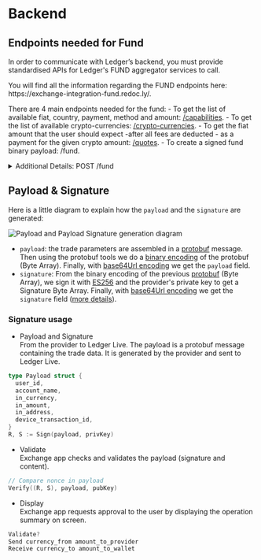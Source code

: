  
# Backend

<BackendIntro />

## Endpoints needed for Fund

In order to communicate with Ledger’s backend, you must provide standardised APIs for Ledger's FUND aggregator services to call.

<Callout type="info" emoji="🔗">
You will find all the information regarding the FUND endpoints here: https://exchange-integration-fund.redoc.ly/.
</Callout>

There are 4 main endpoints needed for the fund:
    - To get the list of available fiat, country, payment, method and amount: [/capabilities](https://exchange-integration-fund.redoc.ly/#operation/getCapabilities).
    - To get the list of available crypto-currencies: [/crypto-currencies](https://exchange-integration-fund.redoc.ly/#operation/getCryptoCurrencies).
    - To get the fiat amount that the user should expect -after all fees are deducted - as a payment for the given crypto amount: [/quotes](https://exchange-integration-fund.redoc.ly/#operation/getQuote).
    - To create a signed fund binary payload: /fund. 

<details>
  <summary>Additional Details: POST /fund</summary>
            
    Your Protobuf message should have the following structure:

    ```go copy
    syntax = "proto3";
    package ledger_fund;

    // (coefficient) * 10^(- exponent)
    message UDecimal {
        bytes  coefficient = 1;
        uint32 exponent = 2;
    }

    message NewFundResponse {
        string   user_id = 1;                // user ID           
        string   account_name = 2;           // funded account name ex: Card 1234            
        string   in_currency = 3;            // inCurrency
        bytes    in_amount = 4;              // inAmount
        string   in_address = 5;             // account
        bytes    device_transaction_id = 6;  // nonce
    }
    ```

</details>

[//]: # (Info needed to be exchange with the provider, but not out loud publicly)
[//]: # (**IP address checking** )
[//]: # (Additionally, we also need a way to know if a user will be able to perform a coin swap given his IP.)
[//]: # (Our back-end can adapt to how you decide to do this, but we recommend you use a dedicated endpoint. Our back-end will send the user’s IP address to that endpoint, without logging it. In response, your endpoint should tell us if the trade is accepted or rejected.)



## Payload & Signature

Here is a little diagram to explain how the `payload` and the `signature` are generated:

<Zoom>
    <img
      alt="Payload and Payload Signature generation diagram"
      src="/exchange/payload-signature-generation-fund.png"
    />
</Zoom>

- `payload`: the trade parameters are assembled in a [protobuf](https://developers.google.com/protocol-buffers) message. Then using the protobuf tools we do a [binary encoding](https://developers.google.com/protocol-buffers/docs/encoding) of the protobuf (Byte Array). Finally, with [base64Url encoding](https://en.wikipedia.org/wiki/Base64) we get the `payload` field.
- `signature`: From the binary encoding of the previous [protobuf](https://developers.google.com/protocol-buffers) (Byte Array), we sign it with [ES256](https://ldapwiki.com/wiki/Wiki.jsp?page=ES256) and the provider's private key to get a Signature Byte Array. Finally, with [base64Url encoding](https://en.wikipedia.org/wiki/Base64) we get the `signature` field ([more details](#jws-signature)).

### Signature usage

- Payload and Signature  
From the provider to Ledger Live. The payload is a protobuf message containing the trade data. It is generated by the provider and sent to Ledger Live.
```go copy
type Payload struct {
  user_id,
  account_name,
  in_currency,
  in_amount,
  in_address,
  device_transaction_id,
}
R, S := Sign(payload, privKey)
```

- Validate  
Exchange app checks and validates the payload (signature and content).
```go copy
// Compare nonce in payload
Verify((R, S), payload, pubKey)
```

- Display  
Exchange app requests approval to the user by displaying the operation summary on screen. 
```c copy
Validate?
Send currency_from amount_to_provider
Receive currency_to amount_to_wallet
```

<PayloadAndSignature />
